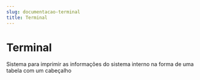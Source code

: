 ```yaml
---
slug: documentacao-terminal
title: Terminal
---
```


# Terminal

Sistema para imprimir as informações do sistema interno na forma de uma tabela com um cabeçalho